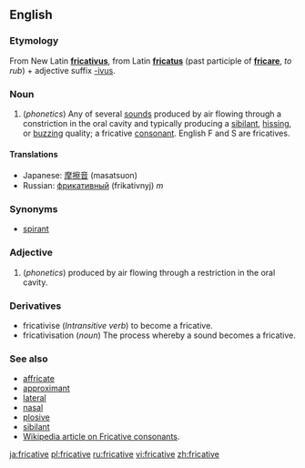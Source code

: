 ==English==
===Etymology===
From New Latin '''[[fricativus]]''', from Latin '''[[fricatus]]''' (past participle of '''[[fricare]]''', ''to rub'') + adjective suffix [[-ivus]].

===Noun===
#(''phonetics'') Any of several [[sound]]s produced by air flowing through a constriction in the oral cavity and typically producing a [[sibilant]], [[hissing]], or [[buzzing]] quality; a fricative [[consonant]]. English F and S are fricatives.

====Translations====
*Japanese: [[摩擦音]] (masatsuon)
*Russian: [[фрикативный]] (frikativnyj) ''m''

===Synonyms===
*[[spirant]]

===Adjective===
#(''phonetics'') produced by air flowing through a restriction in the oral cavity.

===Derivatives===
*fricativise (''Intransitive verb'') to become a fricative.
*fricativisation (''noun'') The process whereby a sound becomes a fricative.

===See also===
*[[affricate]]
*[[approximant]]
*[[lateral]]
*[[nasal]]
*[[plosive]]
*[[sibilant]]
*[[w:fricative consonant|Wikipedia article on Fricative consonants]].

[[ja:fricative]]
[[pl:fricative]]
[[ru:fricative]]
[[vi:fricative]]
[[zh:fricative]]